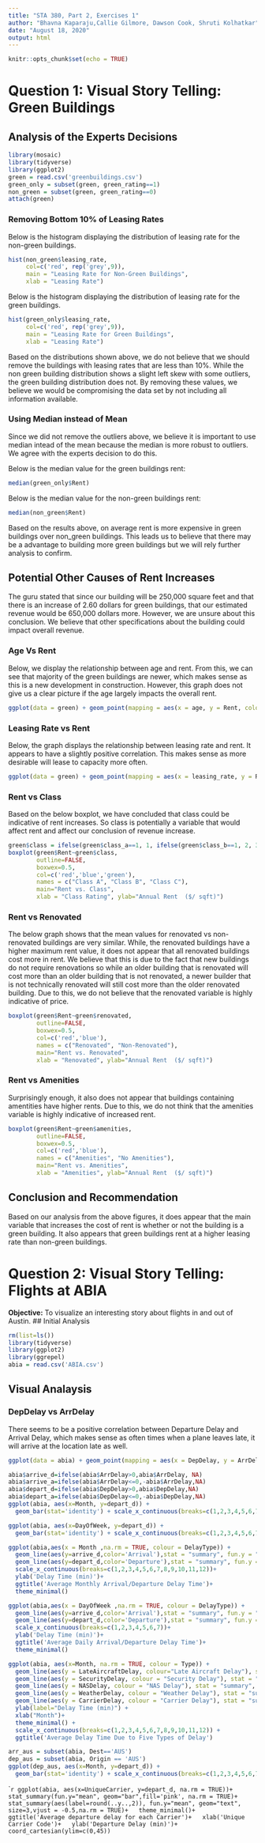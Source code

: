 ---
title: "STA 380, Part 2, Exercises 1"
author: "Bhavna Kaparaju,Callie Gilmore, Dawson Cook, Shruti Kolhatkar"
date: "August 18, 2020"
output: html
---

```{r setup, include=FALSE}
knitr::opts_chunk$set(echo = TRUE)
```

# Question 1: Visual Story Telling: Green Buildings

## Analysis of the Experts Decisions

```{r 1.1, echo=False}
library(mosaic)
library(tidyverse)
library(ggplot2)
green = read.csv('greenbuildings.csv')
green_only = subset(green, green_rating==1)
non_green = subset(green, green_rating==0)
attach(green)
```

### Removing Bottom 10% of Leasing Rates
Below is the histogram displaying the distribution of leasing rate for the non-green buildings.

```{r 1.2, echo=False}
hist(non_green$leasing_rate, 
     col=c('red', rep('grey',9)),
     main = "Leasing Rate for Non-Green Buildings", 
     xlab = "Leasing Rate")
```

Below is the histogram displaying the distribution of leasing rate for the green buildings.
```{r 1.3, echo=False}
hist(green_only$leasing_rate, 
     col=c('red', rep('grey',9)),
     main = "Leasing Rate for Green Buildings", 
     xlab = "Leasing Rate")
```

Based on the distributions shown above, we do not believe that we should remove the buildings with leasing rates that are less than 10%. While the non green building distribution shows a slight left skew with some outliers, the green building distribution does not. By removing these values, we believe we would be compromising the data set by not including all information available. 

### Using Median instead of Mean
Since we did not remove the outliers above, we believe it is important to use median intead of the mean because the median is more robust to outliers. We agree with the experts decision to do this.

Below is the median value for the green buildings rent:
```{r 1.4, echo=False}
median(green_only$Rent)
```

Below is the median value for the non-green buildings rent:
```{r 1.5, echo=False}
median(non_green$Rent)
```
Based on the results above, on average rent is more expensive in green buildings over non_green buildings. This leads us to believe that there may be a advantage to building more green buildings but we will rely further analysis to confirm. 

## Potential Other Causes of Rent Increases
The guru stated that since our building will be 250,000 square feet and that there is an increase of 2.60 dollars for green buildings, that our estimated revenue would be 650,000 dollars more. However, we are unsure about this conclusion. We believe that other specifications about the building could impact overall revenue. 

### Age Vs Rent
Below, we display the relationship between age and rent. From this, we can see that majority of the green buildings are newer, which makes sense as this is a new development in construction. However, this graph does not give us a clear picture if the age largely impacts the overall rent.
```{r 1.6, echo=False}
ggplot(data = green) + geom_point(mapping = aes(x = age, y = Rent, color = green_rating))
```

### Leasing Rate vs Rent
Below, the graph displays the relationship between leasing rate and rent. It appears to have a slightly positive correlation. This makes sense as more desirable will lease to capacity more often. 

```{r 1.7, echo=False}
ggplot(data = green) + geom_point(mapping = aes(x = leasing_rate, y = Rent, color = green_rating))
```

### Rent vs Class
Based on the below boxplot, we have concluded that class could be indicative of rent increases. So class is potentially a variable that would affect rent and affect our conclusion of revenue increase.
```{r 1.8, echo=False}
green$class = ifelse(green$class_a==1, 1, ifelse(green$class_b==1, 2, 3))
boxplot(green$Rent~green$class,
        outline=FALSE,
        boxwex=0.5, 
        col=c('red','blue','green'), 
        names = c("Class A", "Class B", "Class C"), 
        main="Rent vs. Class",
        xlab = "Class Rating", ylab="Annual Rent  ($/ sqft)")
```

### Rent vs Renovated
The below graph shows that the mean values for renovated vs non-renovated buildings are very similar. While, the renovated buildings have a higher maximum rent value, it does not appear that all renovated buildings cost more in rent. We believe that this is due to the fact that new buildings do not require renovations so while an older building that is renovated will cost more than an older building that is not renovated, a newer builder that is not technically renovated will still cost more than the older renovated building. Due to this, we do not believe that the renovated variable is highly indicative of price. 

```{r 1.9, echo=False}
boxplot(green$Rent~green$renovated,
        outline=FALSE,
        boxwex=0.5, 
        col=c('red','blue'), 
        names = c("Renovated", "Non-Renovated"), 
        main="Rent vs. Renovated",
        xlab = "Renovated", ylab="Annual Rent  ($/ sqft)")
```

### Rent vs Amenities
Surprisingly enough, it also does not appear that buildings containing amentities have higher rents. Due to this, we do not think that the amenities variable is highly indicative of increased rent.

```{r 1.10, echo=False}
boxplot(green$Rent~green$amenities,
        outline=FALSE,
        boxwex=0.5, 
        col=c('red','blue'), 
        names = c("Amenities", "No Amenities"), 
        main="Rent vs. Amenities",
        xlab = "Amenities", ylab="Annual Rent  ($/ sqft)")
```


## Conclusion and Recommendation 
Based on our analysis from the above figures, it does appear that the main variable that increases the cost of rent is whether or not the building is a green building. It also appears that green buildings rent at a higher leasing rate than non-green buildings.


# Question 2: Visual Story Telling: Flights at ABIA
**Objective:** To visualize an interesting story about flights in and out of Austin. 
## Initial Analysis 
```{r 2.1, echo=False}
rm(list=ls())
library(tidyverse)
library(ggplot2)
library(ggrepel)
abia = read.csv('ABIA.csv')
```

## Visual Analaysis
### DepDelay vs ArrDelay
There seems to be a positive correlation between Departure Delay and Arrival Delay, which makes sense as often times when a plane leaves late, it will arrive at the location late as well. 
```{r 2.2, echo=False}
ggplot(data = abia) + geom_point(mapping = aes(x = DepDelay, y = ArrDelay))
```


```{r 2.3, echo=False}
abia$arrive_d=ifelse(abia$ArrDelay>0,abia$ArrDelay, NA)
abia$arrive_a=ifelse(abia$ArrDelay<=0,-abia$ArrDelay,NA)
abia$depart_d=ifelse(abia$DepDelay>0,abia$DepDelay,NA)
abia$depart_a=ifelse(abia$DepDelay<=0,-abia$DepDelay,NA)
ggplot(abia, aes(x=Month, y=depart_d)) + 
  geom_bar(stat='identity') + scale_x_continuous(breaks=c(1,2,3,4,5,6,7,8,9,10,11,12))
```


```{r 2.4, echo=False}
ggplot(abia, aes(x=DayOfWeek, y=depart_d)) + 
  geom_bar(stat='identity') + scale_x_continuous(breaks=c(1,2,3,4,5,6,7))
```


```{r 2.5, echo=False}
ggplot(abia,aes(x = Month ,na.rm = TRUE, colour = DelayType)) +
  geom_line(aes(y=arrive_d,color='Arrival'),stat = "summary", fun.y = "mean",na.rm = TRUE)+
  geom_line(aes(y=depart_d,color='Departure'),stat = "summary", fun.y = "mean",na.rm = TRUE)+
  scale_x_continuous(breaks=c(1,2,3,4,5,6,7,8,9,10,11,12))+
  ylab('Delay Time (min)')+
  ggtitle('Average Monthly Arrival/Departure Delay Time')+
  theme_minimal()
```

```{r 2.6, echo=False}
ggplot(abia,aes(x = DayOfWeek ,na.rm = TRUE, colour = DelayType)) +
  geom_line(aes(y=arrive_d,color='Arrival'),stat = "summary", fun.y = "mean",na.rm = TRUE)+
  geom_line(aes(y=depart_d,color='Departure'),stat = "summary", fun.y = "mean",na.rm = TRUE)+
  scale_x_continuous(breaks=c(1,2,3,4,5,6,7))+
  ylab('Delay Time (min)')+
  ggtitle('Average Daily Arrival/Departure Delay Time')+
  theme_minimal()
```


```{r 2.7, echo=False}
ggplot(abia, aes(x=Month, na.rm = TRUE, colour = Type)) + 
  geom_line(aes(y = LateAircraftDelay, colour="Late Aircraft Delay"), stat = "summary", fun.y = "mean", na.rm = TRUE) + 
  geom_line(aes(y = SecurityDelay, colour = "Security Delay"), stat = "summary", fun.y = "mean", na.rm = TRUE) +
  geom_line(aes(y = NASDelay, colour = "NAS Delay"), stat = "summary", fun.y = "mean", na.rm = TRUE) +
  geom_line(aes(y = WeatherDelay, colour = "Weather Delay"), stat = "summary", fun.y = "mean", na.rm = TRUE) +
  geom_line(aes(y = CarrierDelay, colour = "Carrier Delay"), stat = "summary", fun.y = "mean", na.rm = TRUE) +
  ylab(label="Delay Time (min)") + 
  xlab("Month")+
  theme_minimal() +
  scale_x_continuous(breaks=c(1,2,3,4,5,6,7,8,9,10,11,12)) +
  ggtitle('Average Delay Time Due to Five Types of Delay')
```


```{r 2.8, echo=False}
arr_aus = subset(abia, Dest=='AUS')
dep_aus = subset(abia, Origin == 'AUS')
ggplot(dep_aus, aes(x=Month, y=depart_d)) + 
  geom_bar(stat='identity') + scale_x_continuous(breaks=c(1,2,3,4,5,6,7,8,9,10,11,12))
```


```{r 2.9, echo=False}
ggplot(abia, aes(x=UniqueCarrier, y=depart_d, na.rm = TRUE))+
  stat_summary(fun.y="mean", geom="bar",fill='pink', na.rm = TRUE)+
  stat_summary(aes(label=round(..y..,2)), fun.y="mean", geom="text", size=3,vjust = -0.5,na.rm = TRUE)+
  theme_minimal()+
  ggtitle('Average departure delay for each Carrier')+
  xlab('Unique Carrier Code')+
  ylab('Departure Delay (min)')+
  coord_cartesian(ylim=c(0,45))
``